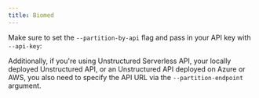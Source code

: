 ```yaml
---
title: Biomed
---
```



<SharedContentBiomed/>

Make sure to set the `--partition-by-api` flag and pass in your API key with `--api-key`:


<CodeGroup>

  <BiomedAPISh />

  <BiomedAPIPy />

</CodeGroup>

Additionally, if you're using Unstructured Serverless API, your locally deployed Unstructured API, or an Unstructured API
deployed on Azure or AWS, you also need to specify the API URL via the `--partition-endpoint` argument.